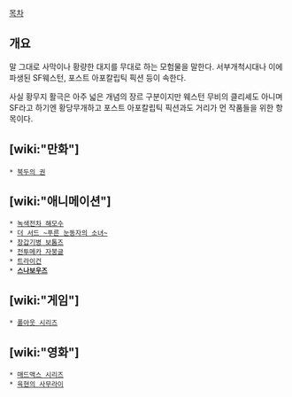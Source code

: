[[목차]]

== 개요 ==
말 그대로 사막이나 황량한 대지를 무대로 하는 모험물을 말한다. 서부개척시대나 이에 파생된 SF웨스턴, 포스트 아포칼립틱 픽션 등이 속한다.

사실 황무지 활극은 아주 넓은 개념의 장르 구분이지만 웨스턴 무비의 클리셰도 아니며 SF라고 하기엔 황당무개하고 포스트 아포칼립틱 픽션과도 거리가 먼 작품들을 위한 항목이다.

== [wiki:"만화"] ==
 * [[북두의 권]]

== [wiki:"애니메이션"] == 
 * [[녹색전차 해모수]]
 * [[더 서드 ~푸른 눈동자의 소녀~]]
 * [[장갑기병 보톰즈]]
 * [[전투메카 자붕글]]
 * [[트라이건]]
 * '''[[스나보우즈]]'''

== [wiki:"게임"] == 
 * [[폴아웃 시리즈]]

== [wiki:"영화"] == 
 * [[매드맥스 시리즈]]
 * [[육현의 사무라이]]
